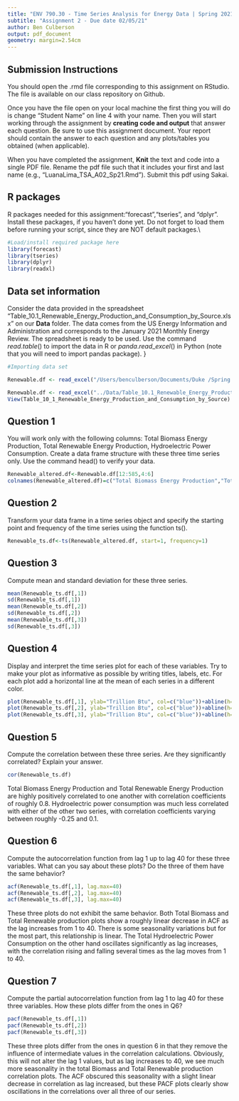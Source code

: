 ```yaml
---
title: "ENV 790.30 - Time Series Analysis for Energy Data | Spring 2021"
subtitle: "Assignment 2 - Due date 02/05/21"
author: Ben Culberson
output: pdf_document
geometry: margin=2.54cm
---
```


## Submission Instructions

You should open the .rmd file corresponding to this assignment on RStudio. The file is available on our class repository on Github.   

Once you have the file open on your local machine the first thing you will do is change "Student Name" on line 4 with your name. 
Then you will start working through the assignment by  **creating code and output** that answer each question. Be sure to use this assignment document. Your report should contain the answer to each question and any plots/tables you obtained (when applicable).

When you have completed the assignment, **Knit** the text and code into a single PDF file. Rename the pdf file such that it includes your first and last name (e.g., "LuanaLima_TSA_A02_Sp21.Rmd"). Submit this pdf using Sakai. 

## R packages

R packages needed for this assignment:"forecast","tseries", and "dplyr". Install these packages, if you haven't done yet. Do not forget to load them before running your script, since they are NOT default packages.\\

```r
#Load/install required package here
library(forecast)
library(tseries)
library(dplyr)
library(readxl)
```


## Data set information  

Consider the data provided in the spreadsheet "Table_10.1_Renewable_Energy_Production_and_Consumption_by_Source.xlsx" on our **Data** folder. The data comes from the US Energy Information and Administration and corresponds to the January 2021 Monthly Energy Review. The spreadsheet is ready to be used. Use the command $read.table()$ to import the data in R or $panda.read\_excel()$ in Python (note that you will need to import pandas package). }

```r
#Importing data set

Renewable.df <- read_excel("/Users/benculberson/Documents/Duke /Spring 2021/Time Series Analysis/ENV790_30_TSA_S2021/Data/Table_10.1_Renewable_Energy_Production_and_Consumption_by_Source.xlsx")

Renewable.df <- read_excel("../Data/Table_10.1_Renewable_Energy_Production_and_Consumption_by_Source.xlsx")
View(Table_10_1_Renewable_Energy_Production_and_Consumption_by_Source)

```


## Question 1
You will work only with the following columns: Total Biomass Energy Production, Total Renewable Energy Production, Hydroelectric Power Consumption. Create a data frame structure with these three time series only. Use the command head() to verify your data.

```r
Renewable_altered.df<-Renewable.df[12:585,4:6]
colnames(Renewable_altered.df)=c("Total Biomass Energy Production","Total Renewable Energy Production", "Hydroelectric Power Consumption")
```

## Question 2
Transform your data frame in a time series object and specify the starting point and frequency of the time series using the function ts().
```r
Renewable_ts.df<-ts(Renewable_altered.df, start=1, frequency=1)
```


## Question 3
Compute mean and standard deviation for these three series.
```r
mean(Renewable_ts.df[,1])
sd(Renewable_ts.df[,1])
mean(Renewable_ts.df[,2])
sd(Renewable_ts.df[,2])
mean(Renewable_ts.df[,3])
sd(Renewable_ts.df[,3])
```


## Question 4
Display and interpret the time series plot for each of these variables. Try to make your plot as informative as possible by writing titles, labels, etc. For each plot add a horizontal line at the mean of each series in a different color.

```r
plot(Renewable_ts.df[,1], ylab="Trillion Btu", col=c("blue"))+abline(h=mean(Renewable_ts.df[,1]), col=c("red"))+title("Total Biomass Energy Production")
plot(Renewable_ts.df[,2], ylab="Trillion Btu", col=c("blue"))+abline(h=mean(Renewable_ts.df[,2]), col=c("red"))+title("Total Renewable Energy Production")
plot(Renewable_ts.df[,3], ylab="Trillion Btu", col=c("blue"))+abline(h=mean(Renewable_ts.df[,3]), col=c("red"))+title("Hydroelectric Power Consumption")

```

## Question 5
Compute the correlation between these three series. Are they significantly correlated? Explain your answer.
```r
cor(Renewable_ts.df)
```
Total Biomass Energy Production and Total Renewable Energy Production are highly positively correlated to one another with correlation coefficients of roughly 0.8. Hydroelectric power consumption was much less correlated with either of the other two series, with correlation coefficients varying between roughly -0.25 and 0.1. 

## Question 6
Compute the autocorrelation function from lag 1 up to lag 40 for these three variables. What can you say about these plots? Do the three of them have the same behavior?
```r
acf(Renewable_ts.df[,1], lag.max=40)
acf(Renewable_ts.df[,2], lag.max=40)
acf(Renewable_ts.df[,3], lag.max=40)
```
These three plots do not exhibit the same behavior. Both Total Biomass and Total Renewable production plots show a roughly linear decrease in ACF as the lag increases from 1 to 40. There is some seasonality variations but for the most part, this relationship is linear. The Total Hydroelectric Power Consumption on the other hand oscillates significantly as lag increases, with the correlation rising and falling several times as the lag moves from 1 to 40. 

## Question 7
Compute the partial autocorrelation function from lag 1 to lag 40 for these three variables. How these plots differ from the ones in Q6?
```r
pacf(Renewable_ts.df[,1])
pacf(Renewable_ts.df[,2])
pacf(Renewable_ts.df[,3])
```
These three plots differ from the ones in question 6 in that they remove the influence of intermediate values in the correlation calculations. Obviously, this will not alter the lag 1 values, but as lag increases to 40, we see much more seasonality in the total Biomass and Total Renewable production correlation plots. The ACF obscured this seasonality with a slight linear decrease in correlation as lag increased, but these PACF plots clearly show oscillations in the correlations over all three of our series.
